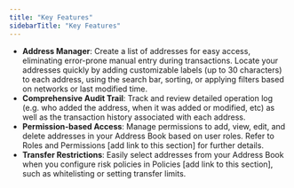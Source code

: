 ```yaml
---
title: "Key Features"
sidebarTitle: "Key Features"
---
```


- **Address Manager**: Create a list of addresses for easy access, eliminating error-prone manual entry during transactions. Locate your addresses quickly by adding customizable labels (up to 30 characters) to each address, using the search bar, sorting, or applying filters based on networks or last modified time.
- **Comprehensive Audit Trail**: Track and review detailed operation log (e.g. who added the address, when it was added or modified, etc) as well as the transaction history associated with each address.
- **Permission-based Access**: Manage permissions to add, view, edit, and delete addresses in your Address Book based on user roles. Refer to Roles and Permissions [add link to this section] for further details.
- **Transfer Restrictions**: Easily select addresses from your Address Book when you configure risk policies in Policies [add link to this section], such as whitelisting or setting transfer limits.